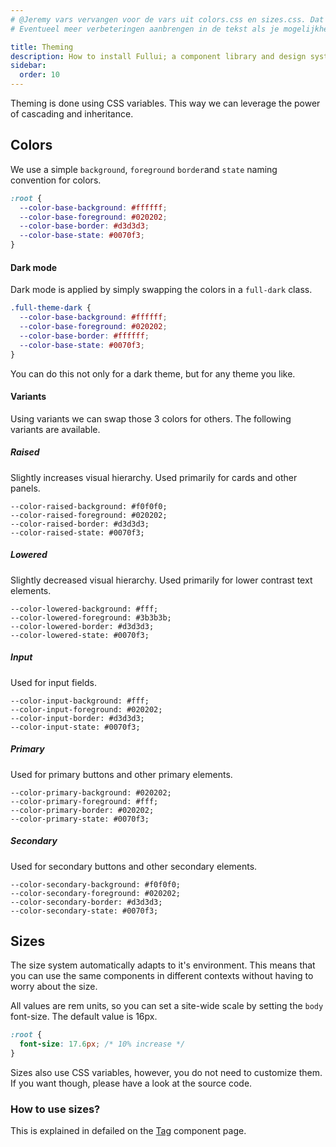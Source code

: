 ```yaml
---
# @Jeremy vars vervangen voor de vars uit colors.css en sizes.css. Dat zijn nlm de default values.
# Eventueel meer verbeteringen aanbrengen in de tekst als je mogelijkheden ziet.

title: Theming
description: How to install Fullui; a component library and design system built for Astro.
sidebar:
  order: 10
---
```


Theming is done using CSS variables. This way we can leverage the power of cascading and inheritance.

## Colors
We use a simple `background`, `foreground` `border`and `state` naming convention for colors.

```css
:root {
  --color-base-background: #ffffff;
  --color-base-foreground: #020202;
  --color-base-border: #d3d3d3;
  --color-base-state: #0070f3;
}
```

#### Dark mode
Dark mode is applied by simply swapping the colors in a `full-dark` class.
```css
.full-theme-dark {
  --color-base-background: #ffffff;
  --color-base-foreground: #020202;
  --color-base-border: #ffffff;
  --color-base-state: #0070f3;
}
```
You can do this not only for a dark theme, but for any theme you like. 

#### Variants
Using variants we can swap those 3 colors for others. The following variants are available.

##### Raised
Slightly increases visual hierarchy. Used primarily for cards and other panels.
```
--color-raised-background: #f0f0f0;
--color-raised-foreground: #020202;
--color-raised-border: #d3d3d3;
--color-raised-state: #0070f3;
```

##### Lowered
Slightly decreased visual hierarchy. Used primarily for lower contrast text elements.
```
--color-lowered-background: #fff;
--color-lowered-foreground: #3b3b3b;
--color-lowered-border: #d3d3d3;
--color-lowered-state: #0070f3;
```

##### Input
Used for input fields.
```
--color-input-background: #fff;
--color-input-foreground: #020202;
--color-input-border: #d3d3d3;
--color-input-state: #0070f3;
```

##### Primary
Used for primary buttons and other primary elements.
```
--color-primary-background: #020202;
--color-primary-foreground: #fff;
--color-primary-border: #020202;
--color-primary-state: #0070f3;
```

##### Secondary
Used for secondary buttons and other secondary elements.
```
--color-secondary-background: #f0f0f0;
--color-secondary-foreground: #020202;
--color-secondary-border: #d3d3d3;
--color-secondary-state: #0070f3;
```

## Sizes
The size system automatically adapts to it's environment. This means that you can use the same components in different contexts without having to worry about the size. 

All values are rem units, so you can set a site-wide scale by setting the `body` font-size. The default value is 16px.
```css
:root {
  font-size: 17.6px; /* 10% increase */
}
```

Sizes also use CSS variables, however, you do not need to customize them. If you want though, please have a look at the source code.

### How to use sizes?
This is explained in defailed on the [Tag](/docs/foundation/tag) component page.
